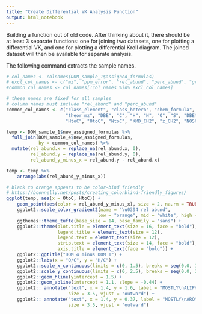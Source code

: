 ```yaml
---
title: "Create Differential VK Analysis Function"
output: html_notebook
---
```


Building a function out of old code.  After thinking about it, there should be at least 3 separate functions: one for joining two datasets, one for plotting a differential VK, and one for plotting a differential Kroll diagram. The joined dataset will then be available for separate analysis.


The following command extracts the sample names.

```r
# col_names <- colnames(DOM_sample_1$assigned_formulas)
# excl_col_names <- c("mz", "ppm_error", "rel_abund", "perc_abund", "group_25perc")
#common_col_names <- col_names[!col_names %in% excl_col_names]

# these names are fixed for all samples
# column names must include "rel_abund" and "perc_abund"
common_col_names <- c("class_element", "class_hetero", "chem_formula", "theor_MI_mass",
                      "theor_mz", "DBE", "C", "H", "N", "O", "S", "DBEtoC", "ModAI",
                      "HtoC", "OtoC", "NtoC", "KMD_CH2", "z_CH2", "NOSC", "mass_defect")

temp <- DOM_sample_1$new_assigned_formulas %>% 
  full_join(DOM_sample_4$new_assigned_formulas, 
            by = common_col_names) %>%
  mutate(rel_abund.x = replace_na(rel_abund.x, 0),
         rel_abund.y = replace_na(rel_abund.y, 0),
         rel_abund_y_minus_x = rel_abund.y - rel_abund.x)
```

```r
temp <- temp %>%
    arrange(abs(rel_abund_y_minus_x))
```


```r
# black to orange appears to be color-bind friendly
# https://bconnelly.net/posts/creating_colorblind-friendly_figures/
ggplot(temp, aes(x = OtoC, HtoC)) +
    geom_point(aes(color = rel_abund_y_minus_x), size = 2, na.rm = TRUE, alpha = 0.6) +
    ggplot2::scale_color_gradient2(name = "\u0394 rel abund",
                                  low = "orange", mid = "white", high = "black") +
    ggthemes::theme_tufte(base_size = 14, base_family = "sans") +
    ggplot2::theme(plot.title = element_text(size = 16, face = "bold"),
                   legend.title = element_text(size = 12),
                   legend.text = element_text(size = 12),
                   strip.text = element_text(size = 14, face = "bold"),
                   axis.title = element_text(face = "bold")) +
    ggplot2::ggtitle("DOM 4 minus DOM 1") +
    ggplot2::labs(x = "O/C", y = "H/C") +
    ggplot2::scale_x_continuous(limits = c(0, 1.5), breaks = seq(0.0, 1.2, by = 0.3)) +
    ggplot2::scale_y_continuous(limits = c(0, 2.5), breaks = seq(0.0, 2.5, by = 0.5)) +
    ggplot2::geom_hline(yintercept = 1.5) +
    ggplot2::geom_abline(intercept = 1.1, slope = -0.44) +
    ggplot2:: annotate("text", x = 1.4, y = 1.6, label = "MOSTLY\nALIPH",
                       size = 3.5, vjust = "outward") +
    ggplot2:: annotate("text", x = 1.4, y = 0.37, label = "MOSTLY\nAROM",
                       size = 3.5, vjust = "outward")

```



